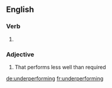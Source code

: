 ==English==

===Verb===
{{head|en}}

# {{present participle of|underperform}}

===Adjective===
{{en-adj}}

# That performs less well than required

[[de:underperforming]]
[[fr:underperforming]]